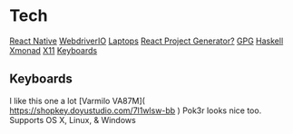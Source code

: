 = Tech =
[[React Native]]
[[WebdriverIO]]
[[Laptops]]
[[React Project Generator?]]
[[GPG]]
[[Haskell]]
[[Xmonad]]
[[X11]]
[[Keyboards]]

== Keyboards ==
I like this one a lot [Varmilo VA87M]( https://shopkey.doyustudio.com/7l1wlsw-bb )
Pok3r looks nice too. Supports OS X, Linux, & Windows
